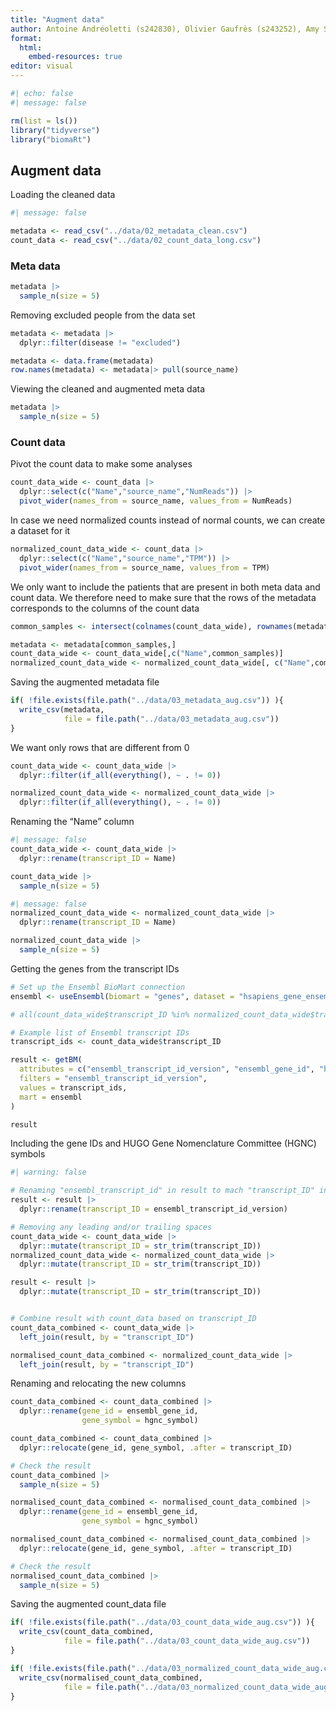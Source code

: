 ```yaml
---
title: "Augment data"
author: Antoine Andréoletti (s242830), Olivier Gaufrès (s243252), Amy Surry (s201902), Lea Skytthe (s203531), Trine Søgaard (s204655)
format:
  html:
    embed-resources: true
editor: visual
---
```


```r
#| echo: false
#| message: false

rm(list = ls())
library("tidyverse")
library("biomaRt")
```

## Augment data

Loading the cleaned data

```r
#| message: false

metadata <- read_csv("../data/02_metadata_clean.csv")
count_data <- read_csv("../data/02_count_data_long.csv")
```

### Meta data

```r
metadata |>
  sample_n(size = 5)
```

Removing excluded people from the data set

```r
metadata <- metadata |>
  dplyr::filter(disease != "excluded")
```

```r
metadata <- data.frame(metadata)
row.names(metadata) <- metadata|> pull(source_name)
```

Viewing the cleaned and augmented meta data

```r
metadata |>
  sample_n(size = 5)
```

### Count data

Pivot the count data to make some analyses

```r
count_data_wide <- count_data |> 
  dplyr::select(c("Name","source_name","NumReads")) |> 
  pivot_wider(names_from = source_name, values_from = NumReads)
```

In case we need normalized counts instead of normal counts, we can create a dataset for it

```r

normalized_count_data_wide <- count_data |> 
  dplyr::select(c("Name","source_name","TPM")) |> 
  pivot_wider(names_from = source_name, values_from = TPM)
```

We only want to include the patients that are present in both meta data and count data. We therefore need to make sure that the rows of the metadata corresponds to the columns of the count data

```r
common_samples <- intersect(colnames(count_data_wide), rownames(metadata))

metadata <- metadata[common_samples,]
count_data_wide <- count_data_wide[,c("Name",common_samples)]
normalized_count_data_wide <- normalized_count_data_wide[, c("Name",common_samples)]
```

Saving the augmented metadata file

```r
if( !file.exists(file.path("../data/03_metadata_aug.csv")) ){
  write_csv(metadata, 
            file = file.path("../data/03_metadata_aug.csv"))
}
```

We want only rows that are different from 0

```r
count_data_wide <- count_data_wide |> 
  dplyr::filter(if_all(everything(), ~ . != 0))

normalized_count_data_wide <- normalized_count_data_wide |> 
  dplyr::filter(if_all(everything(), ~ . != 0))
```

Renaming the "Name" column

```r
#| message: false
count_data_wide <- count_data_wide |>
  dplyr::rename(transcript_ID = Name)

count_data_wide |>
  sample_n(size = 5)
```

```r
#| message: false
normalized_count_data_wide <- normalized_count_data_wide |>
  dplyr::rename(transcript_ID = Name)

normalized_count_data_wide |>
  sample_n(size = 5)
```

Getting the genes from the transcript IDs

```r
# Set up the Ensembl BioMart connection
ensembl <- useEnsembl(biomart = "genes", dataset = "hsapiens_gene_ensembl")

# all(count_data_wide$transcript_ID %in% normalized_count_data_wide$transcript_ID)

# Example list of Ensembl transcript IDs
transcript_ids <- count_data_wide$transcript_ID

result <- getBM(
  attributes = c("ensembl_transcript_id_version", "ensembl_gene_id", "hgnc_symbol"),
  filters = "ensembl_transcript_id_version",
  values = transcript_ids,
  mart = ensembl
)

result
```

Including the gene IDs and HUGO Gene Nomenclature Committee (HGNC) symbols

```r
#| warning: false

# Renaming "ensembl_transcript_id" in result to mach "transcript_ID" in count_data
result <- result |> 
  dplyr::rename(transcript_ID = ensembl_transcript_id_version)

# Removing any leading and/or trailing spaces
count_data_wide <- count_data_wide |> 
  dplyr::mutate(transcript_ID = str_trim(transcript_ID))
normalized_count_data_wide <- normalized_count_data_wide |> 
  dplyr::mutate(transcript_ID = str_trim(transcript_ID))

result <- result |> 
  dplyr::mutate(transcript_ID = str_trim(transcript_ID))


# Combine result with count_data based on transcript_ID
count_data_combined <- count_data_wide |> 
  left_join(result, by = "transcript_ID")

normalised_count_data_combined <- normalized_count_data_wide |> 
  left_join(result, by = "transcript_ID")
```

Renaming and relocating the new columns

```r
count_data_combined <- count_data_combined |>
  dplyr::rename(gene_id = ensembl_gene_id,
                gene_symbol = hgnc_symbol)

count_data_combined <- count_data_combined |>
  dplyr::relocate(gene_id, gene_symbol, .after = transcript_ID)

# Check the result
count_data_combined |> 
  sample_n(size = 5)
```

```r
normalised_count_data_combined <- normalised_count_data_combined |>
  dplyr::rename(gene_id = ensembl_gene_id,
                gene_symbol = hgnc_symbol)

normalised_count_data_combined <- normalised_count_data_combined |>
  dplyr::relocate(gene_id, gene_symbol, .after = transcript_ID)

# Check the result
normalised_count_data_combined |> 
  sample_n(size = 5)
```

Saving the augmented count_data file

```r
if( !file.exists(file.path("../data/03_count_data_wide_aug.csv")) ){
  write_csv(count_data_combined, 
            file = file.path("../data/03_count_data_wide_aug.csv"))
}
```

```r
if( !file.exists(file.path("../data/03_normalized_count_data_wide_aug.csv")) ){
  write_csv(normalised_count_data_combined, 
            file = file.path("../data/03_normalized_count_data_wide_aug.csv"))
}
```
